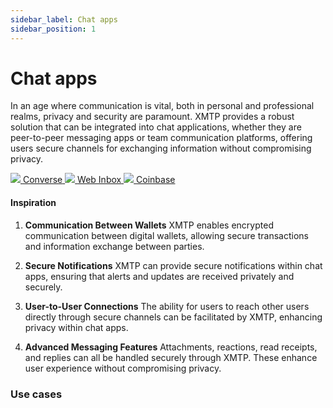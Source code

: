 ```yaml
---
sidebar_label: Chat apps
sidebar_position: 1
---
```



# Chat apps

In an age where communication is vital, both in personal and professional realms, privacy and security are paramount. XMTP provides a robust solution that can be integrated into chat applications, whether they are peer-to-peer messaging apps or team communication platforms, offering users secure channels for exchanging information without compromising privacy.

<div class="chain-list white">
  <a href="https://getconverse.app" class="chain-item">
    <img src={converse} />
    <span>Converse</span>
  </a>
  <a href="https://xmtp.chat/" class="chain-item">
    <img src={webinbox} />
    <span>Web Inbox</span>
  </a>
  <a href="https://www.coinbase.com/wallet" class="chain-item">
    <img src={cb} />
    <span>Coinbase</span>
  </a>
</div>

#### Inspiration

1. **Communication Between Wallets**
   XMTP enables encrypted communication between digital wallets, allowing secure transactions and information exchange between parties.

2. **Secure Notifications**
   XMTP can provide secure notifications within chat apps, ensuring that alerts and updates are received privately and securely.

3. **User-to-User Connections**
   The ability for users to reach other users directly through secure channels can be facilitated by XMTP, enhancing privacy within chat apps.

4. **Advanced Messaging Features**
   Attachments, reactions, read receipts, and replies can all be handled securely through XMTP. These enhance user experience without compromising privacy.

### Use cases


<Usecases />
